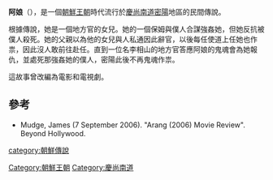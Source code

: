{{Infobox Korean name
|title=Arang
|hangul=아랑
|hanja=阿娘
|rr=Arang
|mr=Arang
}}

'''阿娘'''（{{lang-ko|아랑}}），是一個[[朝鮮王朝|朝鮮王朝]]時代流行於[[慶尚南道|慶尚南道]][[密陽|密陽]]地區的民間傳說。

根據傳說，她是一個地方官的女兒。她的一個保姆與僕人合謀強姦她，但她反抗被僕人殺死。她的父親以為他的女兒與人私通因此辭官，以後每任使道上任她也作祟，因此沒人敢前往赴任。直到一位名李相山的地方官答應阿娘的鬼魂會為她報仇，並處死那強姦她的僕人，密陽此後不再鬼魂作祟。

這故事曾改編為電影和電視劇。

==參考==
* Mudge, James (7 September 2006). "Arang (2006) Movie Review". Beyond Hollywood.

[[category:朝鮮傳說|category:朝鮮傳說]]
[[Category:朝鮮王朝|Category:朝鮮王朝]]
[[Category:慶尚南道|Category:慶尚南道]]